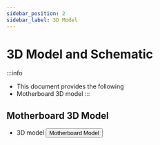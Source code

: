 ```yaml
---
sidebar_position: 2
sidebar_label: 3D Model
---
```


# 3D Model and Schematic

:::info
* This document provides the following
* Motherboard 3D model
:::

## Motherboard 3D Model

* 3D model
    <Button variant="contained" disableElevation component="a" rel="noopener" href="https://cdn.mellow.klipper.cn/STEP/%E7%BC%93%E5%86%B2%E5%99%A8.zip">Motherboard Model</Button>
